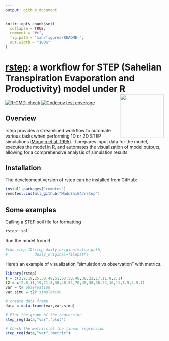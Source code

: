 ```yaml
---
output: github_document
---
```


<!-- README.md is generated from README.Rmd. Please edit that file -->

```r
knitr::opts_chunk$set(
  collapse = TRUE,
  comment = "#>",
  fig.path = "man/figures/README-",
  out.width = "100%"
)
```


# [rstep](https://vezy.github.io/DynACof): a workflow for STEP (Sahelian Transpiration Evaporation and Productivity) model under R <img src="man/figures/logo.png" align="right" height="139" />



<!-- badges: start -->
[![R-CMD-check](https://github.com/MadoShi64/rstep/workflows/R-CMD-check/badge.svg)](https://github.com/MadoShi64/rstep/actions)
[![Codecov test coverage](https://codecov.io/gh/MadoShi64/rstep/branch/master/graph/badge.svg)](https://app.codecov.io/gh/MadoShi64/rstep?branch=master)
<!-- badges: end -->



## Overview

rstep provides a streamlined workflow to automate various tasks when performing 1D or 2D STEP simulations [(Mougin et al. 1995)](https://www.sciencedirect.com/science/article/abs/pii/0034425794001268). It prepares input data for the model, executes the model in R, and automates the visualization of model outputs, allowing for a comprehensive analysis of simulation results


## Installation

The development version of rstep can be installed from GitHub:

``` r
install.packages("remotes")
remotes::install_github("MadoShi64/rstep")
```


## Some examples

Calling a STEP soil file for formatting

```r
rstep::sol
```

Run the model from R

```r
#run_step_1D(step_daily_original=step_path,
#            daily_original=filepath)
```

Here's an example of visualization "simulation vs observation" with metrics.

```r
library(rstep)
t = c(2,9,19,25,30,48,51,63,50,40,38,22,17,11,8,2,1) 
t2 = c(2.8,11,19,21.8,30,48,52,76,45,38,38,22,16,11,8.9,2.5,1)
var = t# observation
var.simu = t2# simulation

# create data frame
data = data.frame(var,var.simu) 

# Plot the graph of the regression
step_reg(data,"var","plot")

# Check the metrics of the linear regression 
step_reg(data,"var","metric")

```

